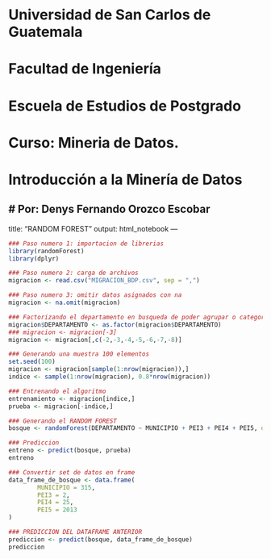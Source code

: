 # Universidad de San Carlos de Guatemala
# Facultad de Ingeniería
# Escuela de Estudios de Postgrado
# Curso: Mineria de Datos.
# Introducción a la Minería de Datos
# Por: Denys Fernando Orozco Escobar
---
title: "RANDOM FOREST"
output: html_notebook
---

```{r}
### Paso numero 1: importacion de librerias
library(randomForest)
library(dplyr)
```

```{r}
### Paso numero 2: carga de archivos
migracion <- read.csv("MIGRACION_BDP.csv", sep = ",")
```

```{r}
### Paso numero 3: omitir datos asignados con na
migracion <- na.omit(migracion)
```

```{r}
### Factorizando el departamento en busqueda de poder agrupar o categorizar por departamento
migracion$DEPARTAMENTO <- as.factor(migracion$DEPARTAMENTO)
### migracion <- migracion[-3]
migracion <- migracion[,c(-2,-3,-4,-5,-6,-7,-8)]
```

```{r}
### Generando una muestra 100 elementos
set.seed(100)
migracion <- migracion[sample(1:nrow(migracion)),]
indice <- sample(1:nrow(migracion), 0.8*nrow(migracion))

```
```{r}
### Entrenando el algoritmo
entrenamiento <- migracion[indice,]
prueba <- migracion[-indice,]
```

```{r}
### Generando el RANDOM FOREST
bosque <- randomForest(DEPARTAMENTO ~ MUNICIPIO + PEI3 + PEI4 + PEI5, data = entrenamiento, ntree = 50, mtry = 3)
```

```{r}
### Prediccion
entreno <- predict(bosque, prueba)
entreno
```

```{r}
### Convertir set de datos en frame
data_frame_de_bosque <- data.frame(
        MUNICIPIO = 315,
        PEI3 = 2,
        PEI4 = 25,
        PEI5 = 2013
)
```

```{r}
### PREDICCION DEL DATAFRAME ANTERIOR
prediccion <- predict(bosque, data_frame_de_bosque)
prediccion
```

